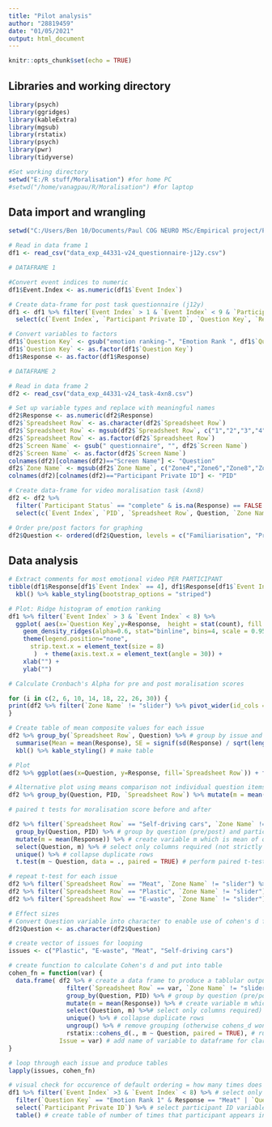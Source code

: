 ```yaml
---
title: "Pilot analysis"
author: "28819459"
date: "01/05/2021"
output: html_document
---
```


```r
knitr::opts_chunk$set(echo = TRUE)
```

## Libraries and working directory
```r

library(psych)
library(ggridges)
library(kableExtra)
library(mgsub)
library(rstatix)
library(psych)
library(pwr)
library(tidyverse)

#Set working directory
setwd("E:/R stuff/Moralisation") #for home PC
#setwd("/home/vanagpau/R/Moralisation") #for laptop

```

## Data import and wrangling
```r

setwd("C:/Users/Ben 10/Documents/Paul COG NEURO MSc/Empirical project/Pilot actual DATA")

# Read in data frame 1
df1 <- read_csv("data_exp_44331-v24_questionnaire-j12y.csv")

# DATAFRAME 1

#Convert event indices to numeric
df1$Event.Index <- as.numeric(df1$`Event Index`)

# Create data-frame for post task questionnaire (j12y)
df1 <- df1 %>% filter(`Event Index` > 1 & `Event Index` < 9 & `Participant Status` == "complete") %>%
  select(c(`Event Index`, `Participant Private ID`, `Question Key`, `Response`))

# Convert variables to factors
df1$`Question Key` <- gsub("emotion ranking-", "Emotion Rank ", df1$`Question Key`)
df1$`Question Key` <- as.factor(df1$`Question Key`)
df1$Response <- as.factor(df1$Response)

# DATAFRAME 2

# Read in data frame 2
df2 <- read_csv("data_exp_44331-v24_task-4xn8.csv")

# Set up variable types and replace with meaningful names
df2$Response <- as.numeric(df2$Response)
df2$`Spreadsheet Row` <- as.character(df2$`Spreadsheet Row`)
df2$`Spreadsheet Row` <- mgsub(df2$`Spreadsheet Row`, c("1","2","3","4"), c("Meat", "Self-driving cars", "Plastic", "E-waste"))
df2$`Spreadsheet Row` <- as.factor(df2$`Spreadsheet Row`)
df2$`Screen Name` <- gsub(" questionnaire", "", df2$`Screen Name`)
df2$`Screen Name` <- as.factor(df2$`Screen Name`)
colnames(df2)[colnames(df2)=="Screen Name"] <- "Question"
df2$`Zone Name` <- mgsub(df2$`Zone Name`, c("Zone4","Zone6","Zone8","Zone10"), c("core_belief", "right_wrong", "moral_issue", "just_know"))
colnames(df2)[colnames(df2)=="Participant Private ID"] <- "PID"

# Create data-frame for video moralisation task (4xn8)
df2 <- df2 %>% 
  filter(`Participant Status` == "complete" & is.na(Response) == FALSE ) %>%
  select(c(`Event Index`, `PID`, `Spreadsheet Row`, Question, `Zone Name`, Response))

# Order pre/post factors for graphing
df2$Question <- ordered(df2$Question, levels = c("Familiarisation", "Pre-stim", "Post-stim"))

```

## Data analysis
```r
# Extract comments for most emotional video PER PARTICIPANT
tibble(df1$Response[df1$`Event Index` == 4], df1$Response[df1$`Event Index` == 8]) %>%
  kbl() %>% kable_styling(bootstrap_options = "striped")

# Plot: Ridge histogram of emotion ranking
df1 %>% filter(`Event Index` > 3 & `Event Index` < 8) %>% 
  ggplot( aes(x=`Question Key`,y=Response,  height = stat(count), fill = Response)) +
    geom_density_ridges(alpha=0.6, stat="binline", bins=4, scale = 0.95) +
    theme(legend.position="none",
      strip.text.x = element_text(size = 8)
       )  + theme(axis.text.x = element_text(angle = 30)) +
    xlab("") +
    ylab("")

# Calculate Cronbach's Alpha for pre and post moralisation scores

for (i in c(2, 6, 10, 14, 18, 22, 26, 30)) {
print(df2 %>% filter(`Zone Name` != "slider") %>% pivot_wider(id_cols = PID, names_from = c(`Spreadsheet Row`, Question, `Zone Name`), values_from = Response) %>% select(.,i:(i+3)) %>% psych::alpha())
}

# Create table of mean composite values for each issue
df2 %>% group_by(`Spreadsheet Row`, Question) %>% # group by issue and question (familiar/pre/post)
  summarise(Mean = mean(Response), SE = signif(sd(Response) / sqrt(length(Response)),2)) %>% # calculate mean and standard error
  kbl() %>% kable_styling() # make table

# Plot
df2 %>% ggplot(aes(x=Question, y=Response, fill=`Spreadsheet Row`)) + facet_wrap(df2$`Spreadsheet Row`) + geom_boxplot() + ggtitle("Familiarisation and Moralisation scores by issue Pre and Post stimulus") + ylab("Moral Score") + xlab("") + geom_jitter(width=0.1,alpha=0.3)

# Alternative plot using means comparison not individual question items
df2 %>% group_by(Question, PID, `Spreadsheet Row`) %>% mutate(m = mean(Response)) %>% select(PID, Question, m, `Spreadsheet Row`) %>% unique()  %>% ggplot(aes(x=`Spreadsheet Row`, y=m, fill=Question)) + geom_boxplot() + ggtitle("Familiarisation and Moralisation scores by issue Pre and Post stimulus") + ylab("Score") + xlab("")

# paired t tests for moralisation score before and after

df2 %>% filter(`Spreadsheet Row` == "Self-driving cars", `Zone Name` != "slider") %>% # select cars issue and ignore slider(familiarisation) questions
  group_by(Question, PID) %>% # group by question (pre/post) and participant ID
  mutate(m = mean(Response)) %>% # create variable m which is mean of questionnaire items in pre and post for each participant 
  select(Question, m) %>% # select only columns required (not strictly necessary but neater)
  unique() %>% # collapse duplicate rows
  t.test(m ~ Question, data = ., paired = TRUE) # perform paired t-test of how mean (m) depends on Questions (pre / post)

# repeat t-test for each issue
df2 %>% filter(`Spreadsheet Row` == "Meat", `Zone Name` != "slider") %>% group_by(Question, PID) %>% mutate(m = mean(Response)) %>% select(Question, m) %>% unique() %>% t.test(m ~ Question, data = ., paired = TRUE)
df2 %>% filter(`Spreadsheet Row` == "Plastic", `Zone Name` != "slider") %>% group_by(Question, PID) %>% mutate(m = mean(Response)) %>% select(Question, m) %>% unique() %>% t.test(m ~ Question, data = ., paired = TRUE)
df2 %>% filter(`Spreadsheet Row` == "E-waste", `Zone Name` != "slider") %>% group_by(Question, PID) %>% mutate(m = mean(Response)) %>% select(Question, m) %>% unique() %>% t.test(m ~ Question, data = ., paired = TRUE)

# Effect sizes
# Convert Question variable into character to enable use of cohen's d function
df2$Question <- as.character(df2$Question)

# create vector of issues for looping
issues <- c("Plastic", "E-waste", "Meat", "Self-driving cars")

# create function to calculate Cohen's d and put into table
cohen_fn = function(var) {
  data.frame( df2 %>% # create a data frame to produce a tablular output at the end
                filter(`Spreadsheet Row` == var, `Zone Name` != "slider") %>%# select issue and ignore slider(familiarisation) questions
                group_by(Question, PID) %>% # group by question (pre/post) and participant ID
                mutate(m = mean(Response)) %>% # create variable m which is mean of questionnaire items in pre and post for each participant 
                select(Question, m) %>%# select only columns required)
                unique() %>% # collapse duplicate rows
                ungroup() %>% # remove grouping (otherwise cohens_d won't recognise columns)
                rstatix::cohens_d(., m ~ Question, paired = TRUE), # run cohens d
              Issue = var) # add name of variable to dataframe for clarity
}

# loop through each issue and produce tables
lapply(issues, cohen_fn)

# visual check for occurence of default ordering = how many times does "4" appear in following table = 2
df1 %>% filter(`Event Index` >3 & `Event Index` < 8) %>% # select only emotion rank q's
  filter(`Question Key` == "Emotion Rank 1" & Response == "Meat" | `Question Key` == "Emotion Rank 2" & Response == "Plastics" | `Question Key` == "Emotion Rank 3" & Response == "E-waste" | `Question Key` == "Emotion Rank 4" & Response == "Self-driving cars") %>% # select reponses corresponding to default order
  select(`Participant Private ID`) %>% # select participant ID variable only
  table() # create table of number of times that participant appears in table, if = 4 then this exactly matches the default ordering


```













